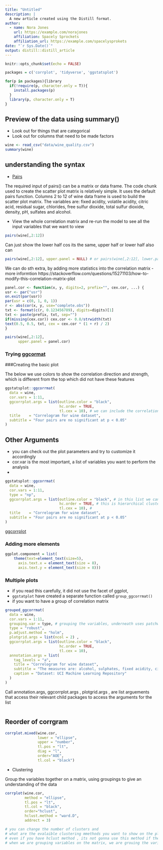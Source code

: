 ```yaml
---
title: "Untitled"
description: |
  A new article created using the Distill format.
author:
  - name: Nora Jones 
    url: https://example.com/norajones
    affiliation: Spacely Sprockets
    affiliation_url: https://example.com/spacelysprokets
date: "`r Sys.Date()`"
output: distill::distill_article
---
```


```r
knitr::opts_chunk$set(echo = FALSE)
```

```r
packages = c('corrplot', 'tidyverse', 'ggstatsplot')

for(p in packages){library
  if(!require(p, character.only = T)){
    install.packages(p)
  }
  library(p, character.only = T)
}
```

## Preview of the data using summary()

- Look out for things that are categorical
- Look out for columns that need to be made factors 



```r
wine <- read_csv("data/wine_quality.csv")
summary(wine)
```

## understanding the syntax

- [Pairs](https://stat.ethz.ch/R-manual/R-devel/library/graphics/html/pairs.html)

The required input of pairs() can be a matrix or data frame. The code chunk used to create the scatter plot matrix is relatively simple. It uses the default pairs function. Columns 2 to 12 of wine data frame is used to build the scatter plot matrix. The variables are: fixed acidity, volatile acidity, citric acid, residual sugar, chlorides, free sulfur dioxide, total sulfur dioxide, density, pH, sulfates and alcohol.
 
- View the whole correlation matrix and re-run the model to see all the input variables that we want to view

```r
pairs(wine[,2:12])
```
Can just show the lower half cos its the same, upper half or lower half also can

```r
pairs(wine[,2:12], upper.panel = NULL) # or pairs(wine[,2:12], lower.panel = NULL)
```

We can do sth extra, by adding more statistics into the correlation matrix 
- more informtion https://stackoverflow.com/questions/15271103/how-to-modify-this-correlation-matrix-plot

```r
panel.cor <- function(x, y, digits=2, prefix="", cex.cor, ...) {
usr <- par("usr")
on.exit(par(usr))
par(usr = c(0, 1, 0, 1))
r <- abs(cor(x, y, use="complete.obs"))
txt <- format(c(r, 0.123456789), digits=digits)[1]
txt <- paste(prefix, txt, sep="")
if(missing(cex.cor)) cex.cor <- 0.8/strwidth(txt)
text(0.5, 0.5, txt, cex = cex.cor * (1 + r) / 2)
}

pairs(wine[,2:12], 
      upper.panel = panel.cor)
```
### Trying [ggcormat](https://indrajeetpatil.github.io/ggstatsplot/articles/web_only/ggcorrmat.html)

###Creating the basic plot

The below we use colors to show the correlation direction and strength, which is different from the top which did not have these features
```r
ggstatsplot::ggcorrmat(
  data = wine, 
  cor.vars = 1:11,
  ggcorrplot.args = list(outline.color = "black", 
                         hc.order = TRUE,
                         tl.cex = 10), # we can include the correlation text using the text value
  title    = "Correlogram for wine dataset",
  subtitle = "Four pairs are no significant at p < 0.05"
)
```
## Other Arguments
- you can check out the plot parameters and try to customize it accordingly
- cor.var is the most important, a list of variables you want to perform the analysis
- 

```r
ggstatsplot::ggcorrmat(
  data = wine, 
  cor.vars = 1:11,
  type = "np",
  ggcorrplot.args = list(outline.color = "black", # in this list we can specify ggcorrplot arguments,                                                   # because ggcorrmat extends to ggcorrplot
                         hc.order = TRUE, # this is hierarchical clustering method 
                         tl.cex = 10), # 
  title    = "Correlogram for wine dataset",
  subtitle = "Four pairs are no significant at p < 0.05"
)

```
[ggcorrplot](https://cran.r-project.org/web/packages/ggcorrplot/readme/README.html)


### Adding more elements

```r
ggplot.component = list(
    theme(text=element_text(size=5),
      axis.text.x = element_text(size = 8),
      axis.text.y = element_text(size = 8)))
```


### Multiple plots

- if you read this carefully, it did not use the facet of ggplot,
- `ggstatplot` have created a separate function called `group_ggcorrmat()`
- if you want to have a group of correlation matrix

```r
grouped_ggcorrmat(
  data = wine,
  cor.vars = 1:11,
  grouping.var = type, # grouping the variables, underneath uses patchwork, look at patch work link to                         # to see how to customize
  type = "robust",
  p.adjust.method = "holm",
  plotgrid.args = list(ncol = 2) ,
  ggcorrplot.args = list(outline.color = "black", 
                         hc.order = TRUE,
                         tl.cex = 10),
  annotation.args = list(
    tag_levels = "a",
    title = "Correlogram for wine dataset",
    subtitle = "The measures are: alcohol, sulphates, fixed acidity, citric acid, chlorides, residual sugar, density, free sulfur dioxide and volatile acidity",
    caption = "Dataset: UCI Machine Learning Repository"
  )
)

```
Call annotation.args, ggcorrplot.args , plotgrid.args , are list arguements that access their relevant child packages to access the arguments for the list 



```r

```


## Reorder of corrgram
```r
corrplot.mixed(wine.cor, 
               lower = "ellipse", 
               upper = "number",
               tl.pos = "lt",
               diag = "l",
               order="AOE",
               tl.col = "black")
```

- Clustering 

Group the variables together on a matrix, using groupings to give an understanding of the data 

```r
corrplot(wine.cor, 
         method = "ellipse", 
         tl.pos = "lt",
         tl.col = "black",
         order="hclust",
         hclust.method = "ward.D",
         addrect = 3)

# you can change the number of clusters and 
# what are the evalaible clustering mmethods you want to show on the plot 
# even if you have hclust method , its not gonna use this method if the order of the method is not set right
# when we are grouping variables on the matrix, we are grouing the variables rather than records 

```

```r

```



